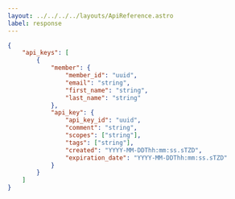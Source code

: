 ---
layout: ../../../../layouts/ApiReference.astro
label: response
---

```json
{
	"api_keys": [
		{
			"member": {
				"member_id": "uuid",
				"email": "string",
				"first_name": "string",
				"last_name": "string"
			},
			"api_key": {
				"api_key_id": "uuid",
				"comment": "string",
				"scopes": ["string"],
				"tags": ["string"],
				"created": "YYYY-MM-DDThh:mm:ss.sTZD",
				"expiration_date": "YYYY-MM-DDThh:mm:ss.sTZD"
			}
		}
	]
}
```
